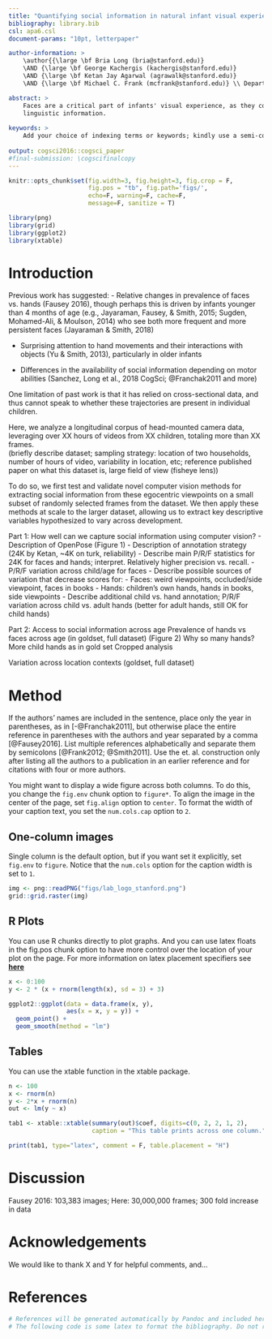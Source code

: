 ```yaml
---
title: "Quantifying social information in natural infant visual experience"
bibliography: library.bib
csl: apa6.csl
document-params: "10pt, letterpaper"

author-information: > 
    \author{{\large \bf Bria Long (bria@stanford.edu)} 
    \AND {\large \bf George Kachergis (kachergis@stanford.edu)} 
    \AND {\large \bf Ketan Jay Agarwal (agrawalk@stanford.edu)} 
    \AND {\large \bf Michael C. Frank (mcfrank@stanford.edu)} \\ Department of Psychology, Street Address \\ Stanford, CA 91305 USA}

abstract: >
    Faces are a critical part of infants' visual experience, as they convey social and 
    linguistic information.
    
keywords: >
    Add your choice of indexing terms or keywords; kindly use a semi-colon; between each term.
    
output: cogsci2016::cogsci_paper
#final-submission: \cogscifinalcopy
---
```


```r
knitr::opts_chunk$set(fig.width=3, fig.height=3, fig.crop = F, 
                      fig.pos = "tb", fig.path='figs/',
                      echo=F, warning=F, cache=F, 
                      message=F, sanitize = T)
```

```r
library(png)
library(grid)
library(ggplot2)
library(xtable)
```

# Introduction

Previous work has suggested:
- Relative changes in prevalence of faces vs. hands (Fausey 2016), though perhaps this is driven by infants younger than 4 months of age (e.g., Jayaraman, Fausey, & Smith, 2015; Sugden, Mohamed-Ali, & Moulson, 2014) who see both more frequent and more persistent faces (Jayaraman & Smith, 2018)

- Surprising attention to hand movements and their interactions with objects (Yu & Smith, 2013), particularly in older infants

- Differences in the availability of social information depending on motor abilities (Sanchez, Long et al., 2018 CogSci; @Franchak2011 and more)

One limitation of past work is that it has relied on cross-sectional data, and thus cannot speak to whether these trajectories are present in individual children.

Here, we analyze a longitudinal corpus of head-mounted camera data, leveraging over XX hours of videos from XX children, totaling more than XX frames.  
(briefly describe dataset; sampling strategy: location of two households, number of hours of video, variability in location, etc; reference published paper on what this dataset is, large field of view (fisheye lens))

To do so, we first test and validate novel computer vision methods for extracting social information from these egocentric viewpoints on a small subset of randomly selected frames from the dataset.  We then apply these methods at scale to the larger dataset, allowing us to extract key descriptive variables hypothesized to vary across development.

Part 1: How well can we capture social information using computer vision?
- Description of OpenPose (Figure 1) 
- Description of annotation strategy (24K by Ketan, ~4K on turk, reliability)
- Describe main P/R/F statistics for 24K for faces and hands; interpret. Relatively higher precision vs. recall.
- P/R/F variation across child/age for faces
- Describe possible sources of variation that decrease scores for:
    - Faces: weird viewpoints, occluded/side viewpoint, faces in books
    - Hands: children’s own hands, hands in books, side viewpoints
- Describe additional child vs. hand annotation; P/R/F variation across child vs. adult hands (better for adult hands, still OK for child hands)

Part 2: Access to social information across age
Prevalence of hands vs faces across age (in goldset, full dataset) (Figure 2)
Why so many hands? 
More child hands as in gold set
Cropped analysis

Variation across location contexts (goldset, full dataset)

# Method

If the authors' names are
included in the sentence, place only the year in parentheses, as in
[-@Franchak2011], but otherwise place the entire reference in
parentheses with the authors and year separated by a comma
[@Fausey2016]. List multiple references alphabetically and
separate them by semicolons [@Frank2012; @Smith2011]. 
Use the et. al. construction only after listing all the authors to a
publication in an earlier reference and for citations with four or
more authors.

You might want to display a wide figure across both columns. To do this, you change the `fig.env` chunk option to `figure*`. To align the image in the center of the page, set `fig.align` option to `center`. To format the width of your caption text, you set the `num.cols.cap` option to `2`.


## One-column images

Single column is the default option, but if you want set it explicitly, set `fig.env` to `figure`. Notice that the `num.cols` option for the caption width is set to `1`.

```r
img <- png::readPNG("figs/lab_logo_stanford.png")
grid::grid.raster(img)
```


## R Plots

You can use R chunks directly to plot graphs. And you can use latex floats in the
fig.pos chunk option to have more control over the location of your plot on the page. For more information on latex placement specifiers see **[here](https://en.wikibooks.org/wiki/LaTeX/Floats,_Figures_and_Captions)**

```r
x <- 0:100
y <- 2 * (x + rnorm(length(x), sd = 3) + 3)

ggplot2::ggplot(data = data.frame(x, y), 
                aes(x = x, y = y)) + 
  geom_point() + 
  geom_smooth(method = "lm")
```


## Tables


You can use the xtable function in the xtable package.

```r
n <- 100
x <- rnorm(n)
y <- 2*x + rnorm(n)
out <- lm(y ~ x)

tab1 <- xtable::xtable(summary(out)$coef, digits=c(0, 2, 2, 1, 2), 
                       caption = "This table prints across one column.")

print(tab1, type="latex", comment = F, table.placement = "H")
```

# Discussion 

Fausey 2016: 103,383 images; 
Here: 30,000,000 frames; 300 fold increase in data

# Acknowledgements

We would like to thank X and Y for helpful comments, and...

# References 

```r
# References will be generated automatically by Pandoc and included here.
# The following code is some latex to format the bibliography. Do not remove it.
```

\setlength{\parindent}{-0.1in} 
\setlength{\leftskip}{0.125in}
\noindent

